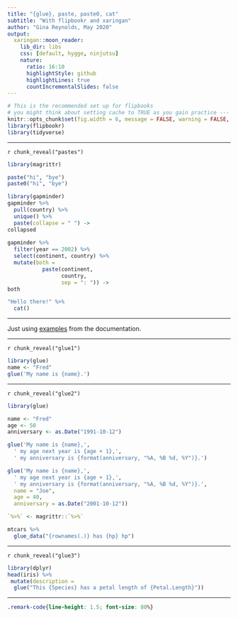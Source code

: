 ```yaml
---
title: "{glue}, paste, paste0, cat"
subtitle: "With flipbookr and xaringan"
author: "Gina Reynolds, May 2020"
output:
  xaringan::moon_reader:
    lib_dir: libs
    css: [default, hygge, ninjutsu]
    nature:
      ratio: 16:10
      highlightStyle: github
      highlightLines: true
      countIncrementalSlides: false
---
```




```r
# This is the recommended set up for flipbooks
# you might think about setting cache to TRUE as you gain practice --- building flipbooks from scracth can be time consuming
knitr::opts_chunk$set(fig.width = 6, message = FALSE, warning = FALSE, comment = "", cache = FALSE, fig.retina = 3)
library(flipbookr)
library(tidyverse)
```


---


`r chunk_reveal("pastes")`

```r
library(magrittr)

paste("hi", "bye")
paste0("hi", "bye")

library(gapminder)
gapminder %>% 
  pull(country) %>% 
  unique() %>% 
  paste(collapse = " ") ->
collapsed
  
gapminder %>% 
  filter(year == 2002) %>% 
  select(continent, country) %>% 
  mutate(both = 
           paste(continent, 
                 country, 
                 sep = ": ")) ->
both

"Hello there!" %>% 
  cat()

```





---

Just using [examples](https://github.com/tidyverse/glue) from the documentation.


---

`r chunk_reveal("glue1")`

```r
library(glue)
name <- "Fred"
glue('My name is {name}.')
```

---


`r chunk_reveal("glue2")`

```r
library(glue)

name <- "Fred"
age <- 50
anniversary <- as.Date("1991-10-12")

glue('My name is {name},',
  ' my age next year is {age + 1},',
  ' my anniversary is {format(anniversary, "%A, %B %d, %Y")}.')

glue('My name is {name},',
  ' my age next year is {age + 1},',
  ' my anniversary is {format(anniversary, "%A, %B %d, %Y")}.',
  name = "Joe",
  age = 40,
  anniversary = as.Date("2001-10-12"))

`%>%` <- magrittr::`%>%`

mtcars %>% 
  glue_data("{rownames(.)} has {hp} hp")
```

---


`r chunk_reveal("glue3")`

```r
library(dplyr)
head(iris) %>%
 mutate(description = 
  glue("This {Species} has a petal length of {Petal.Length}"))
```




---



```css
.remark-code{line-height: 1.5; font-size: 80%}
```
